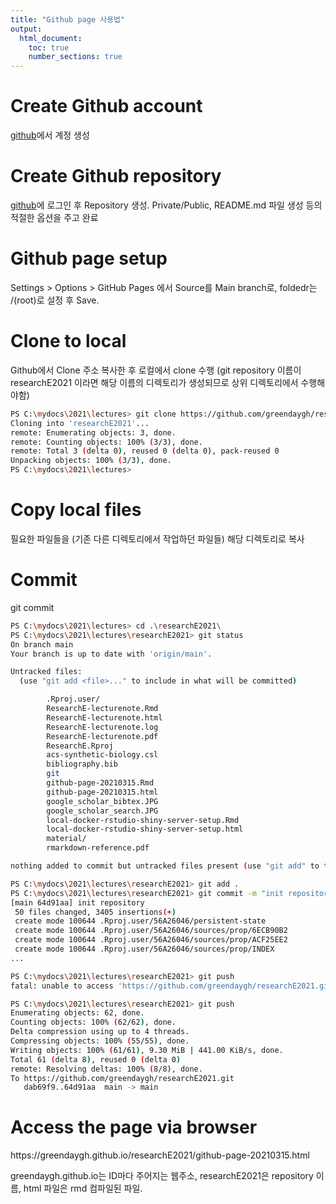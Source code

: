 ```yaml
---
title: "Github page 사용법"
output: 
  html_document:
    toc: true
    number_sections: true
---
```


# Create Github account

[github](https://github.com)에서 계정 생성

# Create Github repository

[github](https://github.com)에 로그인 후 Repository  생성. Private/Public, README.md 파일 생성 등의 적절한 옵션을 주고 완료


# Github page setup

Settings > Options > GitHub Pages 에서 Source를 Main branch로, foldedr는 /(root)로 설정 후 Save. 

# Clone to local

Github에서 Clone 주소 복사한 후 로컬에서 clone 수행 (git repository 이름이 researchE2021 이라면 해당 이름의 디렉토리가 생성되므로 상위 디렉토리에서 수행해야함)


```bash
PS C:\mydocs\2021\lectures> git clone https://github.com/greendaygh/researchE2021.git
Cloning into 'researchE2021'...
remote: Enumerating objects: 3, done.
remote: Counting objects: 100% (3/3), done.
remote: Total 3 (delta 0), reused 0 (delta 0), pack-reused 0
Unpacking objects: 100% (3/3), done.
PS C:\mydocs\2021\lectures>

```


# Copy local files 

필요한 파일들을 (기존 다른 디렉토리에서 작업하던 파일들) 해당 디렉토리로 복사 


# Commit 

git commit  


```bash

PS C:\mydocs\2021\lectures> cd .\researchE2021\
PS C:\mydocs\2021\lectures\researchE2021> git status
On branch main
Your branch is up to date with 'origin/main'.

Untracked files:
  (use "git add <file>..." to include in what will be committed)

        .Rproj.user/
        ResearchE-lecturenote.Rmd
        ResearchE-lecturenote.html
        ResearchE-lecturenote.log
        ResearchE-lecturenote.pdf
        ResearchE.Rproj
        acs-synthetic-biology.csl
        bibliography.bib
        git
        github-page-20210315.Rmd
        github-page-20210315.html
        google_scholar_bibtex.JPG
        google_scholar_search.JPG
        local-docker-rstudio-shiny-server-setup.Rmd
        local-docker-rstudio-shiny-server-setup.html
        material/
        rmarkdown-reference.pdf

nothing added to commit but untracked files present (use "git add" to track)

PS C:\mydocs\2021\lectures\researchE2021> git add .
PS C:\mydocs\2021\lectures\researchE2021> git commit -m "init repository"
[main 64d91aa] init repository
 50 files changed, 3405 insertions(+)
 create mode 100644 .Rproj.user/56A26046/persistent-state
 create mode 100644 .Rproj.user/56A26046/sources/prop/6ECB90B2
 create mode 100644 .Rproj.user/56A26046/sources/prop/ACF25EE2
 create mode 100644 .Rproj.user/56A26046/sources/prop/INDEX
...

PS C:\mydocs\2021\lectures\researchE2021> git push
fatal: unable to access 'https://github.com/greendaygh/researchE2021.git/': Could not resolve host: github.com

PS C:\mydocs\2021\lectures\researchE2021> git push
Enumerating objects: 62, done.
Counting objects: 100% (62/62), done.
Delta compression using up to 4 threads.
Compressing objects: 100% (55/55), done.
Writing objects: 100% (61/61), 9.30 MiB | 441.00 KiB/s, done.
Total 61 (delta 8), reused 0 (delta 0)
remote: Resolving deltas: 100% (8/8), done.
To https://github.com/greendaygh/researchE2021.git
   dab69f9..64d91aa  main -> main
```


# Access the page via browser 


https://greendaygh.github.io/researchE2021/github-page-20210315.html

greendaygh.github.io는 ID마다 주어지는 웹주소, researchE2021은 repository 이름, html 파일은 rmd 컴파일된 파일. 











